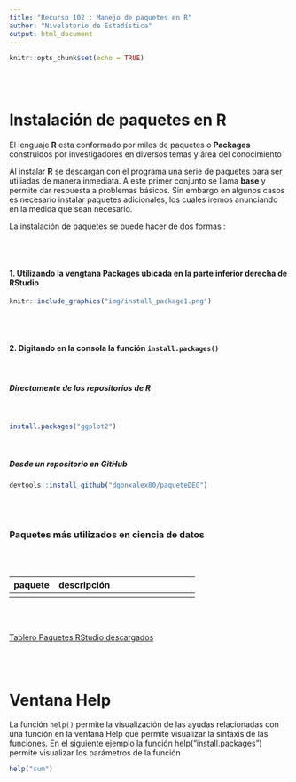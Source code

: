 ```yaml
---
title: "Recurso 102 : Manejo de paquetes en R"
author: "Nivelatorio de Estadística"
output: html_document
---
```


```r
knitr::opts_chunk$set(echo = TRUE)
```

<br/><br/>

# **Instalación de paquetes en R**


El lenguaje **R** esta conformado por miles de paquetes o **Packages** construidos por investigadores en diversos temas y área del conocimiento

Al instalar **R** se descargan con el programa una serie de paquetes para ser utiliadas de manera inmediata. A este primer conjunto se llama **base** y permite dar respuesta a problemas básicos. Sin embargo en algunos casos es necesario instalar paquetes adicionales, los cuales iremos anunciando en la medida que sean necesario.

La instalación de paquetes se puede hacer de dos formas : 

<br/><br/>

#### 1. Utilizando la vengtana **Packages** ubicada en la parte inferior derecha de RStudio


```r
knitr::include_graphics("img/install_package1.png")
```

<br/><br/>

#### 2. Digitando en la consola la función `install.packages()` 

<br/>

##### Directamente de los repositorios de R

<br/>

```r
install.packages("ggplot2")
```

<br/>

##### Desde un repositorio en GitHub

```r
devtools::install_github("dgonxalex80/paqueteDEG")
```

<br/><br/>


### **Paquetes más utilizados en ciencia de datos** 

<br/><br/>


|    paquete        |  descripción                                              |
|:------------------|:----------------------------------------------------------|
|                   |                                                           |



<br/><br/>


[Tablero Paquetes RStudio descargados](https://gallery.shinyapps.io/087-crandash/)


<br/><br/>


# Ventana **Help**

La función `help()`  permite la visualización de las ayudas relacionadas con una función en la ventana Help  que permite visualizar la sintaxis de las funciones. En el siguiente ejemplo la función help("install.packages") permite visualizar los parámetros de la función

```r
help("sum")
```




